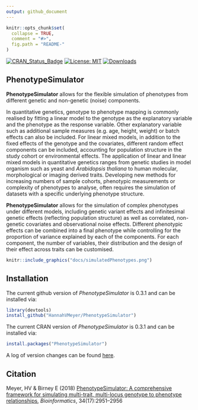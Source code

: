 ```yaml
---
output: github_document
---
```


<!-- README.md is generated from README.Rmd. Please edit that file -->

```r
knitr::opts_chunk$set(
  collapse = TRUE,
  comment = "#>",
  fig.path = "README-"
)
```
[![CRAN_Status_Badge](http://www.r-pkg.org/badges/version/PhenotypeSimulator)](https://cran.r-project.org/package=PhenotypeSimulator)
[![License: MIT](https://img.shields.io/badge/License-MIT-yellow.svg)](https://opensource.org/licenses/MIT)
[![Downloads](http://cranlogs.r-pkg.org/badges/grand-total/PhenotypeSimulator?color=blue)](http://cran.rstudio.com/web/packages/PhenotypeSimulator/index.html)


## <i class="fa fa-cubes" aria-hidden="true"></i> PhenotypeSimulator

**PhenotypeSimulator** allows for the flexible simulation of phenotypes from
different genetic and non-genetic (noise) components. 

In quantitative genetics, genotype to phenotype mapping is commonly realised by
fitting a linear model to the genotype as the explanatory variable and the
phenotype as the response variable. Other explanatory variable such as
additional sample measures (e.g. age, height, weight) or batch effects can also
be included. For linear mixed models, in addition to the fixed effects of the
genotype and the covariates, different random effect components can be included,
accounting for population structure in the study cohort or environmental
effects. The application of linear and linear mixed models in quantitative
genetics ranges from genetic studies in model organism such as yeast and
*Arabidopsis thaliana* to human molecular, morphological or imaging derived
traits. Developing new methods for increasing numbers of sample cohorts,
phenotypic measurements or complexity of phenotypes to analyse, often requires
the simulation of datasets with a specific underlying phenotype structure. 

**PhenotypeSimulator** allows for the simulation of complex phenotypes under
different models, including genetic variant effects and infinitesimal genetic
effects (reflecting population structure) as well as correlated, non-genetic
covariates and observational noise effects. Different phenotypic effects can be
combined into a final phenotype while controlling for the proportion of variance
explained by each of the components. For each component, the number of
variables, their distribution and the design of their effect across traits can
be customised.


```r
knitr::include_graphics("docs/simulatedPhenotypes.png")
```


## <i class="fa fa-rocket" aria-hidden="true"></i> Installation

The current github version of *PhenotypeSimulator* is 0.3.1 and can be
installed via:
```r
library(devtools)
install_github("HannahVMeyer/PhenotypeSimulator")
```
The current CRAN version of *PhenotypeSimulator* is 0.3.1 and can be installed
via:
```r
install.packages("PhenotypeSimulator")
```

A log of version changes can be found [here](https://github.com/HannahVMeyer/PhenotypeSimulator/blob/master/NEWS.md).

## <i class="fa fa-pencil" aria-hidden="true"></i> Citation

Meyer, HV & Birney E (2018) [PhenotypeSimulator: A comprehensive framework for simulating multi-trait, multi-locus genotype to phenotype relationships](https://doi.org/10.1093/bioinformatics/bty197), *Bioinformatics*, 34(17):2951–2956








